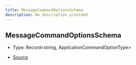 ```yaml
---
title: MessageCommandOptionsSchema
description: No description provided
---
```


## MessageCommandOptionsSchema

- Type: Record\<string, ApplicationCommandOptionType>

- [Source](https://github.com/underctrl-io/commandkit/blob/e7997746676c2b18be64230c918cb998973d18b5/packages/commandkit/src/app/commands/MessageCommandParser.ts#L23)